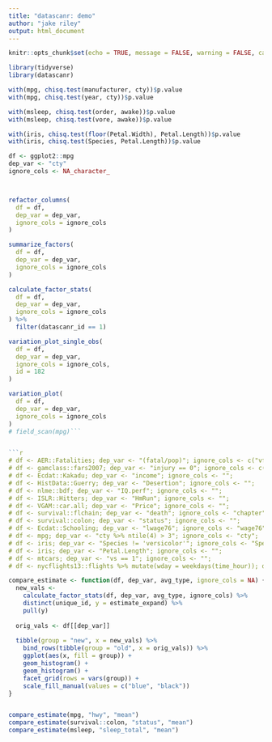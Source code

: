 ```yaml
---
title: "datascanr: demo"
author: "jake riley"
output: html_document
---
```


```r
knitr::opts_chunk$set(echo = TRUE, message = FALSE, warning = FALSE, cache = T, comment = "")
```

```r
library(tidyverse)
library(datascanr)
```

```r
with(mpg, chisq.test(manufacturer, cty))$p.value
with(mpg, chisq.test(year, cty))$p.value

with(msleep, chisq.test(order, awake))$p.value
with(msleep, chisq.test(vore, awake))$p.value

with(iris, chisq.test(floor(Petal.Width), Petal.Length))$p.value
with(iris, chisq.test(Species, Petal.Length))$p.value

df <- ggplot2::mpg
dep_var <- "cty"
ignore_cols <- NA_character_



refactor_columns(
  df = df,
  dep_var = dep_var,
  ignore_cols = ignore_cols
)

summarize_factors(
  df = df,
  dep_var = dep_var,
  ignore_cols = ignore_cols
)

calculate_factor_stats(
  df = df,
  dep_var = dep_var,
  ignore_cols = ignore_cols
) %>%
  filter(datascanr_id == 1)

variation_plot_single_obs(
  df = df,
  dep_var = dep_var,
  ignore_cols = ignore_cols,
  id = 182
)

variation_plot(
  df = df,
  dep_var = dep_var,
  ignore_cols = ignore_cols
)
# field_scan(mpg)```


```r
# df <- AER::Fatalities; dep_var <- "(fatal/pop)"; ignore_cols <- c("vfatcount", "Obs.", "casenum");
# df <- gamclass::fars2007; dep_var <- "injury == 0"; ignore_cols <- c("vfatcount", "Obs.", "casenum");
# df <- Ecdat::Kakadu; dep_var <- "income"; ignore_cols <- "";
# df <- HistData::Guerry; dep_var <- "Desertion"; ignore_cols <- "";
# df <- nlme::bdf; dep_var <- "IQ.perf"; ignore_cols <- "";
# df <- ISLR::Hitters; dep_var <- "HmRun"; ignore_cols <- "";
# df <- VGAM::car.all; dep_var <- "Price"; ignore_cols <- "";
# df <- survival::flchain; dep_var <- "death"; ignore_cols <- "chapter";
# df <- survival::colon; dep_var <- "status"; ignore_cols <- "";
# df <- Ecdat::Schooling; dep_var <- "lwage76"; ignore_cols <- "wage76";
# df <- mpg; dep_var <- "cty %>% ntile(4) > 3"; ignore_cols <- "cty";
# df <- iris; dep_var <- "Species != 'versicolor'"; ignore_cols <- "Species";
# df <- iris; dep_var <- "Petal.Length"; ignore_cols <- "";
# df <- mtcars; dep_var <- "vs == 1"; ignore_cols <- "";
# df <- nycflights13::flights %>% mutate(wday = weekdays(time_hour)); dep_var <- "dep_delay"; ignore_cols <- c("arr_delay", "dep_time","year", "tailnum", "time_hour");
```

```r
compare_estimate <- function(df, dep_var, avg_type, ignore_cols = NA) {
  new_vals <- 
    calculate_factor_stats(df, dep_var, avg_type, ignore_cols) %>% 
    distinct(unique_id, y = estimate_expand) %>% 
    pull(y)
  
  orig_vals <- df[[dep_var]]
  
  tibble(group = "new", x = new_vals) %>% 
    bind_rows(tibble(group = "old", x = orig_vals)) %>% 
    ggplot(aes(x, fill = group)) +
    geom_histogram() +
    geom_histogram() +
    facet_grid(rows = vars(group)) +
    scale_fill_manual(values = c("blue", "black"))
}


compare_estimate(mpg, "hwy", "mean")
compare_estimate(survival::colon, "status", "mean")
compare_estimate(msleep, "sleep_total", "mean")
```

